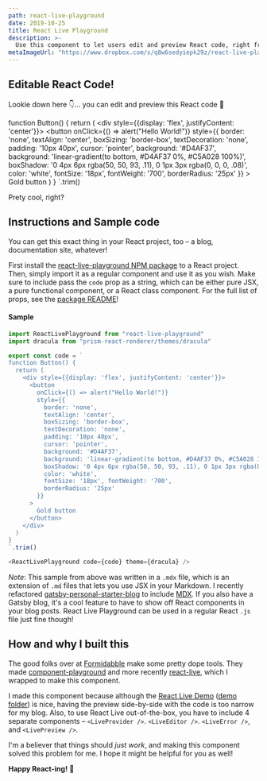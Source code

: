 ```yaml
---
path: react-live-playground
date: 2019-10-25
title: React Live Playground
description: >-
  Use this component to let users edit and preview React code, right from the browser page!
metaImageUrl: "https://www.dropbox.com/s/q8w6sedyiepk29z/react-live-play.jpg?raw=1"
---
```


## Editable React Code!

Lookie down here 👇... you can edit and preview this React code 🤯


function Button() {
  return (
    <div style={{display: 'flex', justifyContent: 'center'}}>
      <button
        onClick={() => alert("Hello World!")}
        style={{
          border: 'none',
          textAlign: 'center',
          boxSizing: 'border-box',
          textDecoration: 'none',
          padding: '10px 40px',
          cursor: 'pointer',
          background: '#D4AF37',
          background: 'linear-gradient(to bottom, #D4AF37 0%, #C5A028 100%)',
          boxShadow: '0 4px 6px rgba(50, 50, 93, .11), 0 1px 3px rgba(0, 0, 0, .08)',
          color: 'white',
          fontSize: '18px', fontWeight: '700',
          borderRadius: '25px'
        }}
      >
        Gold button
      </button>
    </div>
  )
}
`.trim()

<div className="react-live-playground">
  <ReactLivePlayground code={code} theme={dracula} />
</div>

Prety cool, right?

## Instructions and Sample code

You can get this exact thing in your React project, too – a blog, documentation site, whatever!

First install the [react-live-playground NPM package](https://www.npmjs.com/package/react-live-playground) to a React project. Then, simply import it as a regular component and use it as you wish. Make sure to include pass the `code` prop as a string, which can be either pure JSX, a pure functional component, or a React class component. For the full list of props, see the [package README](https://github.com/thomaswang/react-live-playground#props)!

#### Sample

```js
import ReactLivePlayground from "react-live-playground"
import dracula from "prism-react-renderer/themes/dracula"

export const code = `
function Button() {
  return (
    <div style={{display: 'flex', justifyContent: 'center'}}>
      <button
        onClick={() => alert("Hello World!")}
        style={{
          border: 'none',
          textAlign: 'center',
          boxSizing: 'border-box',
          textDecoration: 'none',
          padding: '10px 40px',
          cursor: 'pointer',
          background: '#D4AF37',
          background: 'linear-gradient(to bottom, #D4AF37 0%, #C5A028 100%)',
          boxShadow: '0 4px 6px rgba(50, 50, 93, .11), 0 1px 3px rgba(0, 0, 0, .08)',
          color: 'white',
          fontSize: '18px', fontWeight: '700',
          borderRadius: '25px'
        }}
      >
        Gold button
      </button>
    </div>
  )
}
`.trim()

<ReactLivePlayground code={code} theme={dracula} />
```

_Note_: This sample from above was written in a `.mdx` file, which is an extension of `.md` files that lets you use JSX in your Markdown. I recently refactored [gatsby-personal-starter-blog](https://github.com/thomaswang/gatsby-personal-starter-blog/commit/2bef261cb22800ac3c05f9a2e78b6cb27db1a347) to include [MDX](https://mdxjs.com/). If you also have a Gatsby blog, it's a cool feature to have to show off React components in your blog posts. React Live Playground can be used in a regular React `.js` file just fine though!

## How and why I built this

The good folks over at [Formidabble](https://github.com/FormidableLabs) make some pretty dope tools. They made [component-playground](https://github.com/FormidableLabs/component-playground) and more recently [react-live](https://github.com/FormidableLabs/react-live), which I wrapped to make this component.

I made this component because although the [React Live Demo](https://react-live.netlify.com/) ([demo folder](https://github.com/FormidableLabs/react-live/tree/master/demo)) is nice, having the preview side-by-side with the code is too narrow for my blog. Also, to use React Live out-of-the-box, you have to include 4 separate components – `<LiveProvider />`. `<LiveEditor />`. `<LiveError />`, and `<LivePreview />`.

I'm a believer that things should _just work_, and making this component solved this problem for me. I hope it might be helpful for you as well!

**Happy React-ing!** 👻
